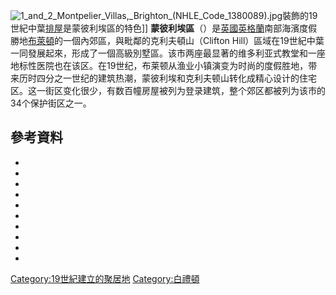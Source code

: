 {{noteTA
|T=zh-tw:蒙皮立區 (布萊頓); zh-hk:蒙彼利埃區 (白禮頓); zh-cn:蒙彼利埃区 (布赖顿);
|1=zh-tw:蒙皮立; zh-hk:蒙彼利埃; zh-cn:蒙彼利埃;
|2=zh-tw:布萊頓; zh-hk:白禮頓; zh-cn:布赖顿;
}}

[[File:1_and_2_Montpelier_Villas,_Brighton_(NHLE_Code_1380089).jpg|thumb]]裝飾的19世紀中葉[[排屋|排屋]]是蒙彼利埃區的特色]]
'''蒙彼利埃區'''（{{lang-en|Montpelier}}）是[[英國|英國]][[英格蘭|英格蘭]]南部海濱度假勝地[[布萊頓|布萊頓]]的一個內郊區，與毗鄰的克利夫頓山（Clifton Hill）區域在19世紀中葉一同發展起來，形成了一個高級別墅區。该市两座最显著的维多利亚式教堂和一座地标性医院也在该区。在19世纪，布莱顿从渔业小镇演变为时尚的度假胜地，带来历时四分之一世纪的建筑热潮，蒙彼利埃和克利夫顿山转化成精心设计的住宅区。这一街区变化很少，有数百幢房屋被列为登录建筑，整个郊区都被列为该市的34个保护街区之一。

== 參考資料 ==
{{reflist|group=note}}
{{reflist|2}}
{{refbegin}}
*{{Cite book|last1=Antram|first=Nicholas|last2=Morrice|first2=Richard|title=Brighton and Hove|series=Pevsner Architectural Guides|publisher=Yale University Press|location=London|year=2008|isbn=978-0-300-12661-7|ref=harv}}
*{{Cite book|last=Berry|first=Sue|title=Georgian Brighton|year=2005|publisher=Phillimore & Co. Ltd|location=Chichester|isbn=1-86077-342-7|ref=harv}}
*{{Cite book|last=Body|first=Geoffrey|title=Railways of the Southern Region|publisher=Patrick Stephens Ltd|location=Cambridge|date=1984|series=PSL Field Guides|isbn=0-85059-664-5}}
*{{Cite book|last=Brighton Polytechnic. School of Architecture and Interior Design|title=A Guide to the Buildings of Brighton|year=1987|publisher=McMillan Martin|location=Macclesfield|isbn=1-869865-03-0|ref=harv}}
*{{Cite book|last=Carder|first=Timothy|title=The Encyclopaedia of Brighton|year=1990|publisher=East Sussex County Libraries|location=Lewes|isbn=0-86147-315-9|ref=harv}}
*{{Cite book|last=Collis|first=Rose|others=(based on the original by Tim Carder)|title=The New Encyclopaedia of Brighton|edition=1st|year=2010|publisher=Brighton & Hove Libraries|location=Brighton|isbn=978-0-9564664-0-2|ref=harv}}
*{{Cite book|last=Elleray|first=D. Robert|title=The Victorian Churches of Sussex|url=https://archive.org/details/victorianchurche0000elle|publisher=Phillimore & Co|location=Chichester|year=1981|isbn=0-85033-378-4|ref=harv}}
*{{Cite book|last=Elleray|first=D. Robert|title=Sussex Places of Worship|year=2004|publisher=Optimus Books|location=Worthing|isbn=0-9533132-7-1|ref=harv}}
*{{Cite book|last=Gilbert|first=Edmund M.|title=Brighton: Old Ocean's Bauble|year=1975|origyear=1954|publisher=Flare Books|location=Hassocks|isbn=0-901759-39-2|ref=harv}}
*{{Cite book|last=Hickman|first=Michael R.|title=A Story to Tell: 200 Years of Methodism in Brighton and Hove|year=2007|publisher=Brighton and Hove [[Methodist_Circuit|Methodist Circuit]]|location=Brighton|isbn=978-0-9556506-0-4|ref=harv}}
{{refend}}

{{Coord|50.8272|N|0.1496|W|display=title}}
[[Category:19世紀建立的聚居地|Category:19世紀建立的聚居地]]
[[Category:白禮頓|Category:白禮頓]]